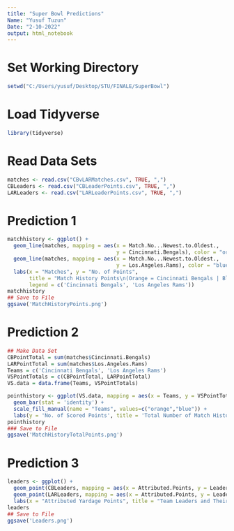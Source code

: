 ```yaml
---
title: "Super Bowl Predictions"
Name: "Yusuf Tuzun"
Date: "2-10-2022"
output: html_notebook
---
```


# Set Working Directory
```r
setwd("C:/Users/yusuf/Desktop/STU/FINALE/SuperBowl")
```

# Load Tidyverse
```r
library(tidyverse)
```

# Read Data Sets
```r
matches <- read.csv("CBvLARMatches.csv", TRUE, ",")
CBLeaders <- read.csv("CBLeaderPoints.csv", TRUE, ",")
LARLeaders <- read.csv("LARLeaderPoints.csv", TRUE, ",")
```

# Prediction 1
```r
matchhistory <- ggplot() + 
  geom_line(matches, mapping = aes(x = Match.No...Newest.to.Oldest., 
                                   y = Cincinnati.Bengals), color = "orange") +
  geom_line(matches, mapping = aes(x = Match.No...Newest.to.Oldest., 
                                   y = Los.Angeles.Rams), color = "blue") +
  labs(x = "Matches", y = "No. of Points", 
       title = "Match History Points\n(Orange = Cincinnati Bengals | Blue = Los Angeles Rams)", 
       legend = c('Cincinnati Bengals', 'Los Angeles Rams'))
matchhistory
## Save to File
ggsave('MatchHistoryPoints.png')
```

# Prediction 2
```r
## Make Data Set
CBPointTotal = sum(matches$Cincinnati.Bengals)
LARPointTotal = sum(matches$Los.Angeles.Rams)
Teams = c('Cincinnati Bengals', 'Los Angeles Rams')
VSPointTotals = c(CBPointTotal, LARPointTotal)
VS.data = data.frame(Teams, VSPointTotals)

pointhistory <- ggplot(VS.data, mapping = aes(x = Teams, y = VSPointTotals, fill=Teams)) +
  geom_bar(stat = 'identity') +
  scale_fill_manual(name = "Teams", values=c("orange","blue")) +
  labs(y = 'No. of Scored Points', title = 'Total Number of Match History Points')
pointhistory
### Save to File
ggsave('MatchHistoryTotalPoints.png')
```

# Prediction 3
```r
leaders <- ggplot() +
  geom_point(CBLeaders, mapping = aes(x = Attributed.Points, y = Leader), color = 'orange') +
  geom_point(LARLeaders, mapping = aes(x = Attributed.Points, y = Leader), color = 'blue') +
  labs(x = "Attributed Yardage Points", title = "Team Leaders and Their Attributed Yardage Points\n(Orange = Cincinnati Bengals | Blue = Los Angeles Rams)")
leaders
## Save to File
ggsave('Leaders.png')
```